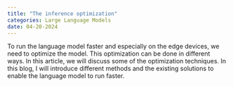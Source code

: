 ```yaml
---
title: "The inference optimization"
categories: Large Language Models
date: 04-20-2024
---
```


::: {.callout-tip}
To run the language model faster and especially on the edge devices, we need to optimize the model. This optimization can be done in different ways. In this article, we will discuss some of the optimization techniques. In this blog, I will introduce different methods and the existing solutions to enable the language model to run faster.
:::
